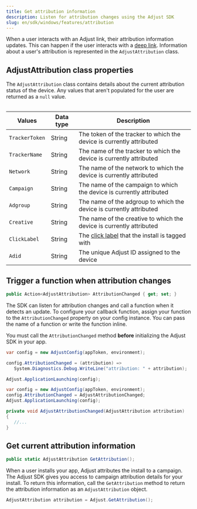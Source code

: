 ```yaml
---
title: Get attribution information
description: Listen for attribution changes using the Adjust SDK
slug: en/sdk/windows/features/attribution
---
```


When a user interacts with an Adjust link, their attribution information updates. This can happen if the user interacts with a [deep link](https://help.adjust.com/en/article/deep-links). Information about a user's attribution is represented in the `AdjustAttribution` class.

## AdjustAttribution class properties

The `AdjustAttribution` class contains details about the current attribution status of the device. Any values that aren't populated for the user are returned as a `null` value.

<Table>

| Values         | Data type | Description                                                                                        |
| -------------- | --------- | -------------------------------------------------------------------------------------------------- |
| `TrackerToken` | String    | The token of the tracker to which the device is currently attributed                               |
| `TrackerName`  | String    | The name of the tracker to which the device is currently attributed                                |
| `Network`      | String    | The name of the network to which the device is currently attributed                                |
| `Campaign`     | String    | The name of the campaign to which the device is currently attributed                               |
| `Adgroup`      | String    | The name of the adgroup to which the device is currently attributed                                |
| `Creative`     | String    | The name of the creative to which the device is currently attributed                               |
| `ClickLabel`   | String    | The [click label](https://help.adjust.com/en/article/user-rewards) that the install is tagged with |
| `Adid`         | String    | The unique Adjust ID assigned to the device                                                        |

</Table>

## Trigger a function when attribution changes

```cs title="Property declaration"
public Action<AdjustAttribution> AttributionChanged { get; set; }
```

The SDK can listen for attribution changes and call a function when it detects an update. To configure your callback function, assign your function to the `AttributionChanged` property on your config instance. You can pass the name of a function or write the function inline.

<Callout type="important">

You must call the `AttributionChanged` method **before** initializing the Adjust SDK in your app.

</Callout>

<Tabs>
<Tab title="Inline function">

```cs {3,4}
var config = new AdjustConfig(appToken, environment);

config.AttributionChanged = (attribution) =>
   System.Diagnostics.Debug.WriteLine("attribution: " + attribution);

Adjust.ApplicationLaunching(config);
```

</Tab>
<Tab title="Function name">

```cs "AdjustAttributionChanged"
var config = new AdjustConfig(appToken, environment);
config.AttributionChanged = AdjustAttributionChanged;
Adjust.ApplicationLaunching(config);

private void AdjustAttributionChanged(AdjustAttribution attribution)
{
   //...
}
```

</Tab>
</Tabs>

## Get current attribution information

```cs title="Method signature"
public static AdjustAttribution GetAttribution();
```

<MinorVersion added="v4.12.0">

When a user installs your app, Adjust attributes the install to a campaign. The Adjust SDK gives you access to campaign attribution details for your install. To return this information, call the `GetAttribution` method to return the attribution information as an `AdjustAttribution` object.

</MinorVersion>

```cs
AdjustAttribution attribution = Adjust.GetAttribution();
```
